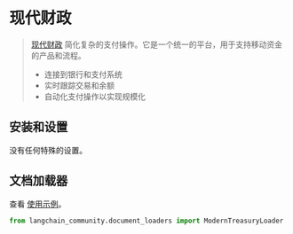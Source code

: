 # 现代财政

>[现代财政](https://www.moderntreasury.com/) 简化复杂的支付操作。它是一个统一的平台，用于支持移动资金的产品和流程。
>- 连接到银行和支付系统
>- 实时跟踪交易和余额
>- 自动化支付操作以实现规模化

## 安装和设置

没有任何特殊的设置。

## 文档加载器

查看 [使用示例](/docs/integrations/document_loaders/modern_treasury)。


```python
from langchain_community.document_loaders import ModernTreasuryLoader
```
